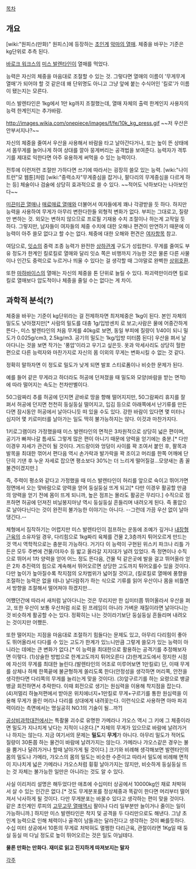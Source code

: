 [[목차]]

== 개요 ==
[wiki:"원피스(만화)" 원피스]에 등장하는 [[초인계]] [[악마의 열매]]. 체중을 바꾸는 기준은 kg단위로 추측 된다.

[[바로크 워크스]]의 [[미스 발렌타인]]이 열매를 먹었다.

능력은 자신의 체중을 마음대로 조절할 수 있는 것. 그렇다면 열매의 이름이 '무게무게 열매'가 되어야 할 것 같은데 왜 단위명도 아니고 그냥 앞에 붙는 수식어인 '킬로'가 이름이 됐는지는 모른다.

미스 발렌타인은 1kg에서 1만 kg까지 조절했는데, 열매 자체의 출력 한계인지 사용자의 능력 한계인지는 추가바람.

http://images.wikia.com/onepiece/images/f/fe/10k_kg_press.gif
~~저 우산은 안부서지나?~~

자신의 체중을 줄여서 우산을 사용해서 바람을 타고 날아간다거나, 또는 높이 뜬 상태에서 몸무게를 늘어나게 하여 상대를 깔아 뭉게버리는 공격법을 보여준다. 능력자가 격투기를 제대로 익한다면 아주 유용하게 써먹을 수 있는 능력이다.

전투에 이런저런 조절만 가하다면 쓰기에 따라서는 굉장히 쓸모 있는 능력. [wiki:"나이트런"모 웹툰]처럼 [wiki:"중력소자"무게중심을 잡거나, 팔다리의 무게중심을 다르게 하는 등] 체술이나 검술에 상당히 효과적으로 쓸 수 있다. ~~적어도 낙하보다는 나아보인다~~

[[미끈미끈 열매]]나 [[매료매료 열매]]와 더불어서 여자들에게 꽤나 각광받을 듯 하다. 하지만 능력을 사용하여 무게가 아무리 변한다한들 외형적 변화가 없다. 부피는 그대로고, 질량만 변하는 것. 외모는 변하지 않으므로 프로필 기재용 수치 조절이나 하는게 고작일 듯 하다. 그렇지만, 남자들이 여자들의 체중 수치에 대한 오해나 편견이 만연하기 때문에 이 능력이 아주 쓸모 없다고 할 수는 없다. 체중에 대한 오해와 편견은 [[여자]]항목 참고.

여담으로, [[잇쇼]]의 중력 조종 능력가 완전한 [[상하관계]] 구도가 성립한다. 무게를 줄여도 부유 정도가 한계인 킬로킬로 열매와 달리 잇쇼 쪽은 비행까지 가능한 것은 물론 다른 사물이나 인간도 중력으로 누르거나 띄울 수 있다는 걸 생각할 때 그야말로 완벽한 [[상위호환]].

또한 [[마하바이스]]의 열매는 자신의 체중을 톤 단위로 늘릴 수 있다. 파괴력만이라면 킬로킬로 열매보다 압도적이나 체중을 줄일 수는 없다는 게 차이.

== 과학적 분석(?) ==
체중을 바꾸는 기준이 kg단위라는 걸 전제하자면 최저체중은 1kg이 된다. 본인 자체의 밀도도 낮아졌지만[* 사람의 밀도를 대충 1g/입방센치 로 보고;사람은 물에 어중간하게 뜬다-, 미스 발렌타인의 처음 무게를 40kg로 보면, 동일 부피에 질량이 1/40이 되니 밀도가 0.025g/cm3, 2.5kg/m3. 공기의 밀도는 1kg/입방 미터쯤 된다] 우산을 펴서 날아다니는 것을 보면 작가는 '풍압'이라고 우기고 싶은듯. 옷과 악세사리도 상당히 헐한 편으로 다른 능력자와 마찬가지로 자신의 몸 이외의 무게는 변화시킬 수 없는 것 같다.

정확히 말하자면 이 정도로 밀도가 낮게 되면 발포 스티로폼이나 비슷한 문제가 된다.

예를 들어 같은 무게라고 하더라도 허공에 던져졌을 때 밀도와 모양(바람을 받는 면적)에 따라 떨어지는 속도는 천차만별이다. 

50그람짜리 추를 허공에 던지면 곧바로 땅을 향해 떨어지지만, 50그람짜리 휴지를 잘 펴서 허공에 던지면 천천히 둥실둥실 떨어지고, 입김 등으로 아래쪽에서 난기류를 만든다면 잠시동안 허공에서 날아다니듯 떠 있을 수도 있다. 강한 바람이 있다면 몇 미터나 심지어 몇 키로미터를 날아가는 일도 딱히 불가능하지는 않다. 이것과 마찬가지다.

1키로그램이라 가정했을때 미스 발렌타인의 면적은 3차원적으로 상당히 넓은 편이며, 공기가 빠져나갈 틈새도 그렇게 많은 편이 아니기 때문에 양력을 얻기에는 충분.[* 다만 이경우 자세가 관건이 될 것이다. 겨드랑이와 엉덩이 사이를 꽉 조여서 붙인 후, 팔목과 발목을 최대한 꺾어서 편다음 역시 손가락과 발가락을 꽉 조이고 머리를 한쪽 어깨에 단단히 기댄 후 누운 자세로 잡으면 평소보다 30%는 더 느리게 떨어질걸...모양새는 좀 꼴불견이겠지만.]

즉, 주력이 평소와 같다고 가정했을 때 미스 발렌타인이 허리를 앞으로 숙이고 뛰어가면 정면에서 오는 맞바람으로 양력을 얻어 둥실둥실 뜨게 되고[* 다만 이경우 활공할 만큼의 양력을 얻기 전에 몸이 뜨게 되니까, 높은 점프는 몰라도 활공은 무리다.] 수직으로 점프하면 허공에 던져진 비닐봉지마냥 역시 둥실둥실 흔들리며 내려오게 된다. 즉 풍압으로 날아다닌다는 것이 완전히 불가능한 이야기는 아니다. --그런데 가끔 우산 없이 날아댕긴다.--

체형에서 짐작하기는 어렵지만 미스 발렌타인이 점프하는 운동에 조예가 깊거나 [[내장형 근육]]의 소유자일 경우, 다리힘으로 1kg짜리 육체를 건물 2,3층까지 튀어오르게 만드는 것 역시 역학적으로는 충분히 가능하다. 거기다 이 능력이 구현된 위스키 파크나 리틀 가든은 모두 주변에 건물/야자수 등 밟고 올라갈 지지대가 널려 있었다. 즉 정면이나 수직으로 뛰어서 1차 양력을 얻어 어느 정도 뜬다음, 건물 턱 같은곳에 발을 걸고 뛰어올라 얻은 2차 추진력의 힘으로 계속해서 뛰어오르면 상당한 고도까지 튀어오를수 있을 것이다. 다만 높이가 높아질수록 착지점의 오차범위가 넓어질 것이고, (킬로킬로 열매에 풍향을 조절하는 능력은 없을 테니) 날다람쥐가 하는 식으로 기류를 읽어 우산이나 몸을 비틀면서 방향을 조절해서 떨어져야 하겠지만...

어쨌던간에 따라서 새처럼 날아다니는 것은 무리지만 한 십미터쯤 뛰어올라서 우산을 펴고, 또한 우산이 보통 우산처럼 쇠로 된 프레임이 아니라 가벼운 재질이라면 날아다니는 것 비슷하게 활공할 수는 있다. 정확히는 나는 것이라기보단 둥실둥실 흔들리며 내려오는 것이지만 어쨌든.

또한 떨어지는 지점을 마음대로 조절하기 힘들다는 문제도 있고, 아무리 다리힘이 좋아도 뛰어올라서 다다를 수 있는 고도가 한계가 있느니만큼 그렇게 쓸모가 있는 능력이 아니라는 데에는 큰 변화가 없다.[* 이 능력을 최대한으로 활용하는 공격기를 추정해보자면 이렇다. (1)상술한 방법으로 한계고도까지 튀어오른다 (2)한계고도에서 정지한 시점에 자신의 무게를 최대한 늘린다.(발렌타인의 어조로 미루어보면 1만킬로) 단, 이때 무게를 상체나 하체 한쪽끝에 불균형하게 쏠리도록 한다(안정성을 생각하면 머리쪽, 안전을 생각한다면 다리쪽의 무게를 늘리는게 맞을 것이다). (3)앞구르기를 하는 요령으로 뱅글뱅글 회전하면서 추락한다. 이때 회전으로 생기는 원심력을 이용해 착지점을 잡는다. (4)저멀리 하늘저편에서 받아온 위치에너지+1만킬로 무게+구르기를 통한 원심력을 이용해 무게가 쏠린 머리나 다리를 상대에게 내려꽂는다. 이런식으로 사용하면 아마 파괴력이라는 측면에서는 명실공히 NO.1의 기술이 될...까?]

[[공상비과학대전]]에서는 특촬물 괴수로 유명한 가메라나 갸오스 역시 그 키에 그 체중이라면 밀도가 지나치게 낮다는 지적이 나온다.[* 자체의 무게가 있으므로 바람에 날려가거나 하지는 않는다. 지금 여기서의 문제는 '''밀도'''지 '''무게'''가 아니다. 아무리 밀도가 적어도 질량이 30톤쯤 하는 물건이 바람에 날려가지는 않는다. 가메라나 갸오스같은 경우는 불을 뿜거나 달려가거나 할때 날아가게 될 것이다.] 크기와 비례해 생각해보면 발렌타인의 몸의 밀도나 가메라, 갸오스의 몸의 밀도는 비슷한 수준이고 따라서 밀도에 비례해 면적이 지나치게 넓은 가메라나 갸오스처럼 휭휭 날아가지는 않지만, 비슷하게 둥실둥실 뜨는 것 자체는 불가능한 일만은 아니라는 것도 알 수 있다.

사실 이리저리 설명은 해두었다만 애초에 수십미터 상공에서 10000kg인 채로 처박혀서 살 수 있는 인간은 없다.[* 것도 무게분포를 정상체중과 똑같이 한다면 머리부터 떨어져서 낙사하게 될 것이다. 다만 무게분포는 바꿀수 있다고 생각하는 편이 맞을 것이다. 같은 초인계인 루피의 [[고무고무 열매]]역시 팔이나 다리 일부분만 늘이거나 줄이는 일이 가능하니까.] 하지만 미스 발렌타인은 착지 및 공격을 두 다리만으로도 해낸다. 그냥 초인계 능력으로 인해 체력이나 골격이 남들과는 달라진다고 생각하는 것이 빠를듯하다. 수십 미터 상공에서 10톤의 무게로 처박혀도 멀쩡한 다리근육, 관절이라면 1Kg일 때 둥실 둥실 떠 다닐 정도로 높이 뛰어오르는 것은 일도 아닐테다. 

'''물론 만화는 만화다. 재미로 읽고 진지하게 따져보지는 말자'''


[[각주]]
